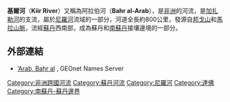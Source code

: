 {{Infobox River
| river_name = 基爾河
| image_name =
| caption =
| origin = [[邦戈山|邦戈山]]
| elevation =
| mouth = [[加扎勒河|加扎勒河]]
| basin_countries = {{flag|Sudan}}<br>{{flag|South Sudan}}
| length = 800公里
| discharge =
| watershed =
}}

'''基爾河'''（'''Kiir River'''）又稱為阿拉伯河（'''Bahr al-Arab'''），是[[非洲|非洲]]的河流，是[[加扎勒河|加扎勒河]]的支流，屬於[[尼羅河|尼羅河]]流域的一部分，河道全長約800公里，發源自[[邦戈山|邦戈山]]和[[馬拉山脈|馬拉山脈]]，流經[[蘇丹|蘇丹]]西南部，成為蘇丹和[[南蘇丹|南蘇丹]]接壤邊境的一部分。

==外部連結==
* [http://earth-info.nga.mil/gns/html/ ‘Arab, Baḩr al] {{Wayback|url=http://earth-info.nga.mil/gns/html/ |date=20080309045124 }}, GEOnet Names Server

{{Coord|9|2|N|29|28|E|display=title}}

{{SouthSudan-stub}}
{{南蘇丹河流}}
{{DEFAULTSORT:Kiir}}
[[Category:非洲跨國河流|Category:非洲跨國河流]]
[[Category:蘇丹河流|Category:蘇丹河流]]
[[Category:尼羅河|Category:尼羅河]]
[[Category:達佛|Category:達佛]]
[[Category:南蘇丹-蘇丹邊界|Category:南蘇丹-蘇丹邊界]]
